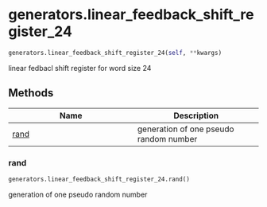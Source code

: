 # generators.linear_feedback_shift_register_24 { #sim_2024.generators.linear_feedback_shift_register_24 }

```python
generators.linear_feedback_shift_register_24(self, **kwargs)
```

linear fedbacl shift register for word size 24

## Methods

| Name | Description |
| --- | --- |
| [rand](#sim_2024.generators.linear_feedback_shift_register_24.rand) | generation of one pseudo random number |

### rand { #sim_2024.generators.linear_feedback_shift_register_24.rand }

```python
generators.linear_feedback_shift_register_24.rand()
```

generation of one pseudo random number